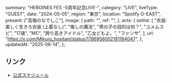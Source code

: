   summary: "HEROINES FES -5周年記念LIVE-",
  category: "LIVE",
  liveType: "GUEST",
  date: "2024-05-05",
  region: "東京",
  location: "Spotify O-EAST",
  present: ["高嶺のなでしこ"],
  image: {
    path: "",
    ref: "",
  },
  acts: {
    setlist: [
      "衣装:美しく生きろ衣装 (上着なし)",
      "推しの魔法",
      "男の子の目的は何？",
      "ユメムスビ",
      "17歳",
      "MC",
      "誇り高きアイドル",
      "乙女どもよ。",
      "ファンサ",
    ],
    url: "https://x.com/Mikuru_hositani/status/1786956002191184047",
  },
  updatedAt: "2025-06-14",
};

## リンク

- [公式スケジュール](https://takanenonadeshiko.jp/?p=2058)
